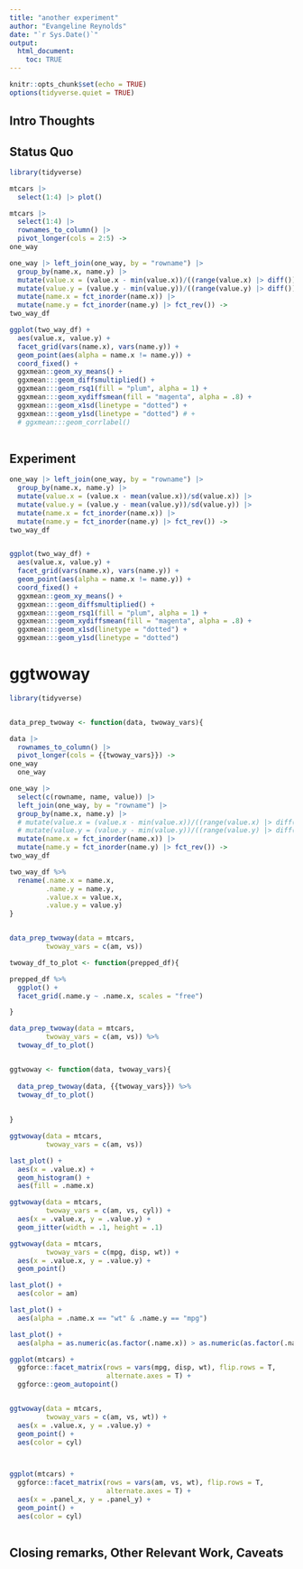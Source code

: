 ```yaml
---
title: "another experiment"
author: "Evangeline Reynolds"
date: "`r Sys.Date()`"
output: 
  html_document:
    toc: TRUE
---
```


```r
knitr::opts_chunk$set(echo = TRUE)
options(tidyverse.quiet = TRUE)
```




## Intro Thoughts


## Status Quo

```r
library(tidyverse)

mtcars |>
  select(1:4) |> plot()

mtcars |>
  select(1:4) |>
  rownames_to_column() |>
  pivot_longer(cols = 2:5) ->
one_way

one_way |> left_join(one_way, by = "rowname") |>
  group_by(name.x, name.y) |>
  mutate(value.x = (value.x - min(value.x))/((range(value.x) |> diff()))) |>
  mutate(value.y = (value.y - min(value.y))/((range(value.y) |> diff()))) |> 
  mutate(name.x = fct_inorder(name.x)) |>
  mutate(name.y = fct_inorder(name.y) |> fct_rev()) ->
two_way_df

```


```r
ggplot(two_way_df) + 
  aes(value.x, value.y) + 
  facet_grid(vars(name.x), vars(name.y)) +
  geom_point(aes(alpha = name.x != name.y)) + 
  coord_fixed() +
  ggxmean::geom_xy_means() + 
  ggxmean:::geom_diffsmultiplied() +
  ggxmean:::geom_rsq1(fill = "plum", alpha = 1) + 
  ggxmean:::geom_xydiffsmean(fill = "magenta", alpha = .8) + 
  ggxmean:::geom_x1sd(linetype = "dotted") + 
  ggxmean:::geom_y1sd(linetype = "dotted") # +
  # ggxmean:::geom_corrlabel()
  

```

## Experiment

```r
one_way |> left_join(one_way, by = "rowname") |>
  group_by(name.x, name.y) |>
  mutate(value.x = (value.x - mean(value.x))/sd(value.x)) |>
  mutate(value.y = (value.y - mean(value.y))/sd(value.y)) |> 
  mutate(name.x = fct_inorder(name.x)) |>
  mutate(name.y = fct_inorder(name.y) |> fct_rev()) ->
two_way_df


ggplot(two_way_df) + 
  aes(value.x, value.y) + 
  facet_grid(vars(name.x), vars(name.y)) +
  geom_point(aes(alpha = name.x != name.y)) +
  coord_fixed() +
  ggxmean::geom_xy_means() + 
  ggxmean:::geom_diffsmultiplied() +
  ggxmean:::geom_rsq1(fill = "plum", alpha = 1) + 
  ggxmean:::geom_xydiffsmean(fill = "magenta", alpha = .8) + 
  ggxmean:::geom_x1sd(linetype = "dotted") + 
  ggxmean:::geom_y1sd(linetype = "dotted")

```


# ggtwoway


```r
library(tidyverse)


data_prep_twoway <- function(data, twoway_vars){

data |>
  rownames_to_column() |>
  pivot_longer(cols = {{twoway_vars}}) ->
one_way
  one_way

one_way |> 
  select(c(rowname, name, value)) |>
  left_join(one_way, by = "rowname") |>
  group_by(name.x, name.y) |>
  # mutate(value.x = (value.x - min(value.x))/((range(value.x) |> diff()))) |>
  # mutate(value.y = (value.y - min(value.y))/((range(value.y) |> diff()))) |> 
  mutate(name.x = fct_inorder(name.x)) |>
  mutate(name.y = fct_inorder(name.y) |> fct_rev()) ->
two_way_df

two_way_df %>% 
  rename(.name.x = name.x,
         .name.y = name.y,
         .value.x = value.x,
         .value.y = value.y)
}


data_prep_twoway(data = mtcars, 
         twoway_vars = c(am, vs))

twoway_df_to_plot <- function(prepped_df){

prepped_df %>% 
  ggplot() + 
  facet_grid(.name.y ~ .name.x, scales = "free")

}

data_prep_twoway(data = mtcars, 
         twoway_vars = c(am, vs)) %>% 
  twoway_df_to_plot()


ggtwoway <- function(data, twoway_vars){
  
  data_prep_twoway(data, {{twoway_vars}}) %>% 
  twoway_df_to_plot()
    
  
}

ggtwoway(data = mtcars, 
         twoway_vars = c(am, vs))

last_plot() + 
  aes(x = .value.x) +
  geom_histogram() + 
  aes(fill = .name.x)

ggtwoway(data = mtcars, 
         twoway_vars = c(am, vs, cyl)) +
  aes(x = .value.x, y = .value.y) +
  geom_jitter(width = .1, height = .1)

ggtwoway(data = mtcars, 
         twoway_vars = c(mpg, disp, wt)) +
  aes(x = .value.x, y = .value.y) +
  geom_point() 

last_plot() +
  aes(color = am)

last_plot() + 
  aes(alpha = .name.x == "wt" & .name.y == "mpg")

last_plot() + 
  aes(alpha = as.numeric(as.factor(.name.x)) > as.numeric(as.factor(.name.y)))

ggplot(mtcars) + 
  ggforce::facet_matrix(rows = vars(mpg, disp, wt), flip.rows = T,
                        alternate.axes = T) + 
  ggforce::geom_autopoint()


ggtwoway(data = mtcars, 
         twoway_vars = c(am, vs, wt)) +
  aes(x = .value.x, y = .value.y) +
  geom_point() + 
  aes(color = cyl)



ggplot(mtcars) + 
  ggforce::facet_matrix(rows = vars(am, vs, wt), flip.rows = T,
                        alternate.axes = T) + 
  aes(x = .panel_x, y = .panel_y) +
  geom_point() + 
  aes(color = cyl)
  

```



## Closing remarks, Other Relevant Work, Caveats

